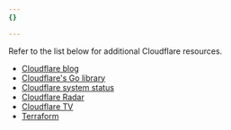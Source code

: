 ```yaml
---
{}

---
```


Refer to the list below for additional Cloudflare resources.

- [Cloudflare blog](https://blog.cloudflare.com) 
- [Cloudflare's Go library](https://github.com/cloudflare/cloudflare-go)
- [Cloudflare system status](https://www.cloudflarestatus.com/)
- [Cloudflare Radar](https://radar.cloudflare.com) 
- [Cloudflare TV](https://cloudflare.tv/schedule) 
- [Terraform](https://registry.terraform.io/providers/cloudflare/cloudflare/latest/docs)
